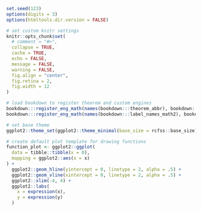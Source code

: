 ```r
set.seed(123)
options(digits = 3)
options(htmltools.dir.version = FALSE)

# set custom knitr settings
knitr::opts_chunk$set(
  # comment = "#>",
  collapse = TRUE,
  cache = TRUE,
  echo = FALSE,
  message = FALSE,
  warning = FALSE,
  fig.align = "center",
  fig.retina = 2,
  fig.width = 12
)

# load bookdown to register theorem and custom engines
bookdown:::register_eng_math(names(bookdown:::theorem_abbr), bookdown:::eng_theorem)
bookdown:::register_eng_math(names(bookdown:::label_names_math2), bookdown:::eng_proof)

# set base theme
ggplot2::theme_set(ggplot2::theme_minimal(base_size = rcfss::base_size))

# create default plot template for drawing functions
function_plot <- ggplot2::ggplot(
  data = tibble::tibble(x = 0),
  mapping = ggplot2::aes(x = x)
) +
  ggplot2::geom_hline(yintercept = 0, linetype = 2, alpha = .5) +
  ggplot2::geom_vline(xintercept = 0, linetype = 2, alpha = .5) +
  ggplot2::xlim(-4, 4) +
  ggplot2::labs(
    x = expression(x),
    y = expression(y)
  )
```
